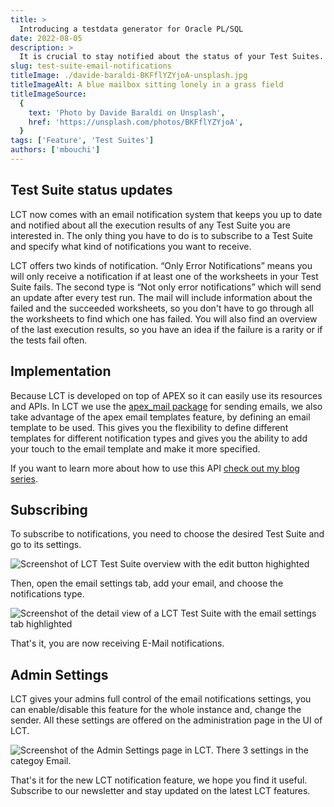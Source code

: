 ```yaml
---
title: >
  Introducing a testdata generator for Oracle PL/SQL
date: 2022-08-05
description: >
  It is crucial to stay notified about the status of your Test Suites. To make it easier to achieve this LCT is now able to send automatic status E-Mails.
slug: test-suite-email-notifications
titleImage: ./davide-baraldi-BKFflYZYjoA-unsplash.jpg
titleImageAlt: A blue mailbox sitting lonely in a grass field
titleImageSource:
  {
    text: 'Photo by Davide Baraldi on Unsplash',
    href: 'https://unsplash.com/photos/BKFflYZYjoA',
  }
tags: ['Feature', 'Test Suites']
authors: ['mbouchi']
---
```


## Test Suite status updates

LCT now comes with an email notification system that keeps you up to date and notified about all the execution results of any Test Suite you are interested in. The only thing you have to do is to subscribe to a Test Suite and specify what kind of notifications you want to receive.

LCT offers two kinds of notification. “Only Error Notifications” means you will only receive a notification if at least one of the worksheets in your Test Suite fails. The second type is “Not only error notifications” which will send an update after every test run. The mail will include information about the failed and the succeeded worksheets, so you don't have to go through all the worksheets to find which one has failed. You will also find an overview of the last execution results, so you have an idea if the failure is a rarity or if the tests fail often.

## Implementation

Because LCT is developed on top of APEX so it can easily use its resources and APIs. In LCT we use the [apex_mail package](https://docs.oracle.com/en/cloud/paas/autonomous-database/adbsa/apex-send-email.html) for sending emails, we also take advantage of the apex email templates feature, by defining an email template to be used. This gives you the flexibility to define different templates for different notification types and gives you the ability to add your touch to the email template and make it more specified.

If you want to learn more about how to use this API [check out my blog series](https://tm-apex.blogspot.com/search/label/mail).

## Subscribing

To subscribe to notifications, you need to choose the desired Test Suite and go to its settings.

<Image
  filename="lct-test-suite-edit.png"
  alt="Screenshot of LCT Test Suite overview with the edit button highighted"
/>

Then, open the email settings tab, add your email, and choose the notifications type.

<Image
  filename="lct-test-suite-email-settings.png"
  alt="Screenshot of the detail view of a LCT Test Suite with the email settings tab highlighted"
/>

That's it, you are now receiving E-Mail notifications.

## Admin Settings

LCT gives your admins full control of the email notifications settings, you can enable/disable this feature for the whole instance and, change the sender. All these settings are offered on the administration page in the UI of LCT.

<Image
  filename="lct-test-suite-admin-settings.png"
  alt="Screenshot of the Admin Settings page in LCT. There 3 settings in the categoy Email."
/>

That's it for the new LCT notification feature, we hope you find it useful. Subscribe to our newsletter and stay updated on the latest LCT features.
